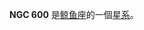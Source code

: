{{NGCInfoBox|NGCID=NGC 600|發現者=弗里德里希·威廉·赫歇爾|發現日期=1785年9月10日|其他編號=MCG -1-5-7,IRAS01305-0733|曆元=J2000.0|赤經=1時33分5.4秒
|赤緯=-7°18'44"|星座=鲸鱼座|星體=星系|星等=12.4|表面亮度=14.2|藍等=13.1}}

'''NGC 600''' 是[[鲸鱼座|鲸鱼座]]的一個[[星系|星系]]。

{{NGCReference|600}}
{{Catalogs|NGC=600}}

{{Galaxy-stub}}